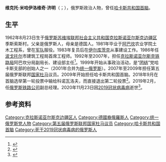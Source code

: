{{Infobox officeholder
| 姓名     = 维克托·济明
| 原名     = {{lang|ru|Виктор Зимин}}
| 图像     = Viktor Zimin.jpeg
| 职务     = [[哈卡斯共和国首脑|哈卡斯共和国首脑]]
| 就任日期 = 2009年1月15日
| 卸任日期 = 2018年10月3日
| 前任     = [[阿列克谢·伊万诺维奇·列别德|阿列克谢·列别德]]
| 继任     = {{link-en|米哈伊尔·弗拉基米罗维奇·拉兹沃扎耶夫|Mikhail Razvozhayev|米哈伊尔·拉兹沃扎耶夫}}{{small|（代理）}}
| 职务1    = 第五届俄罗斯联邦[[国家杜马|国家杜马]]议员
| 就任日期1= 2007年12月24日
| 卸任日期1= 2009年1月14日
| 性别     = 男
| 出生日期 = 1962年8月23日
| 出生地点 = {{URS}}[[克拉斯诺亚尔斯克边疆区|克拉斯诺亚尔斯克边疆区]]
| 逝世日期 = {{Dda|2020|11|23|1962|8|23}}
| 逝世地点 = {{RUS}}[[莫斯科|莫斯科]]
| 民族     =
| 职业     = 政治人物
| 政党     = [[团结_(俄罗斯)|团结]]<br>[[统一俄罗斯|统一俄罗斯]]
| 签名     = 
| 获奖     = {{{!}} style="background: transparent"
{{!}} {{四级祖国功勋勋章}} {{!!}} {{二级祖国功勋奖章}}
{{!}}}
}}
'''维克托·米哈伊洛维奇·济明'''（{{lang-ru|Виктор Михайлович Зимин}}；{{bd|1962年|8月23日|2020年|11月23日|catIdx=Zimin}}），俄罗斯政治人物，曾任[[哈卡斯共和国首脑|哈卡斯共和国首脑]]。

==生平==
1962年8月23日生于[[俄罗斯苏维埃联邦社会主义共和国|俄罗斯苏维埃联邦社会主义共和国]][[克拉斯诺亚尔斯克边疆区|克拉斯诺亚尔斯克边疆区]]季斯索斯村。父亲是俄罗斯人，母亲是德国人。1981年毕业于[[阿巴坎|阿巴坎]]农业学院土木工程系，曾在[[苏联武装力量|军队]]服役。1983年复员后在[[伊尔库茨克|伊尔库茨克]]从事建设工作。1986年任[[波戈托尔|波戈托尔]]市建筑工程局首席工程师。1992年至2007年，担任[[克拉斯诺亚尔斯克铁路局|克拉斯诺亚尔斯克铁路局]]阿巴坎分局副局长、建设部主任<ref>{{cite web |title=Зимин, Виктор Михайлович |url=https://tass.ru/encyclopedia/person/zimin-viktor-mihaylovich |publisher=[[俄通社-塔斯社|ТАСС]] |language=ru |date=2020-11-23}}</ref>。1999年开始从事政治活动，是“[[团结_(俄罗斯)|团结]]”党哈卡斯支部的创始人之一（2001年合并为[[统一俄罗斯|统一俄罗斯]]）。2007年至2009年担任第五届俄罗斯联邦[[国家杜马|国家杜马]]议员。2009年开始担任哈卡斯共和国首脑。2018年9月在首脑选举第一轮投票中输给科诺瓦洛夫，而直接退出第二轮投票<ref>{{cite web |title=Ведомости»: в Кремле хотят ухода губернатора Хакасии до второго тура выборов |url=https://www.kommersant.ru/doc/3738148 |publisher=[[生意人报|Коммерсантъ]] |language=ru}}</ref>。2019年2月，任[[俄罗斯铁路公司|俄罗斯铁路公司]]副总经理。2020年11月23日因[[2019冠状病毒病|2019冠状病毒病]]逝世<ref>{{cite web |title=Умер заразившийся коронавирусом экс-глава Хакасии Виктор Зимин |url=https://ria.ru/20201123/zimin-1585844181.html |publisher=[[俄罗斯新闻社|РИА Новости]] |language=ru |date=2020-11-23}}</ref>。

==参考资料==
{{Reflist}}

{{哈卡斯共和国首脑}}
{{Authority control}}
{{DEFAULTSORT:Zimin, Viktor}}
[[Category:克拉斯诺亚尔斯克边疆区人|Category:克拉斯诺亚尔斯克边疆区人]]
[[Category:德國裔俄羅斯人|Category:德國裔俄羅斯人]]
[[Category:统一俄罗斯党人物|Category:统一俄罗斯党人物]]
[[Category:第五届俄罗斯联邦国家杜马议员|Category:第五届俄罗斯联邦国家杜马议员]]
[[Category:哈卡斯共和国首脑|Category:哈卡斯共和国首脑]]
[[Category:死于2019冠状病毒病的俄罗斯人|Category:死于2019冠状病毒病的俄罗斯人]]